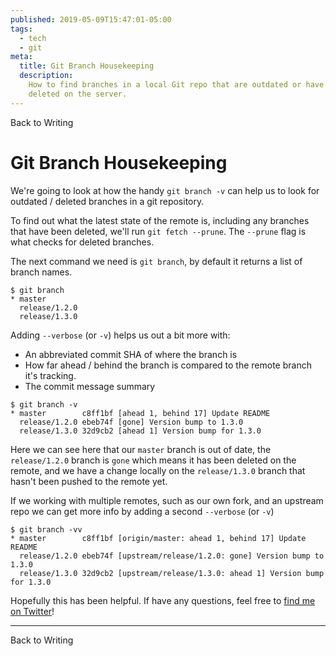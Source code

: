 ```yaml
---
published: 2019-05-09T15:47:01-05:00
tags:
  - tech
  - git
meta:
  title: Git Branch Housekeeping
  description:
    How to find branches in a local Git repo that are outdated or have been
    deleted on the server.
---
```



<Link to="/writing">Back to Writing</Link>

# Git Branch Housekeeping

We're going to look at how the handy `git branch -v` can help us to look for
outdated / deleted branches in a git repository.

To find out what the latest state of the remote is, including any branches that
have been deleted, we'll run `git fetch --prune`. The `--prune` flag is what
checks for deleted branches.

The next command we need is `git branch`, by default it returns a list of branch
names.

```
$ git branch
* master
  release/1.2.0
  release/1.3.0
```

Adding `--verbose` (or `-v`) helps us out a bit more with:

- An abbreviated commit SHA of where the branch is
- How far ahead / behind the branch is compared to the remote branch it's
  tracking.
- The commit message summary

```
$ git branch -v
* master        c8ff1bf [ahead 1, behind 17] Update README
  release/1.2.0 ebeb74f [gone] Version bump to 1.3.0
  release/1.3.0 32d9cb2 [ahead 1] Version bump for 1.3.0
```

Here we can see here that our `master` branch is out of date, the
`release/1.2.0` branch is `gone` which means it has been deleted on the remote,
and we have a change locally on the `release/1.3.0` branch that hasn't been
pushed to the remote yet.

If we working with multiple remotes, such as our own fork, and an upstream repo
we can get more info by adding a second `--verbose` (or `-v`)

```
$ git branch -vv
* master        c8ff1bf [origin/master: ahead 1, behind 17] Update README
  release/1.2.0 ebeb74f [upstream/release/1.2.0: gone] Version bump to 1.3.0
  release/1.3.0 32d9cb2 [upstream/release/1.3.0: ahead 1] Version bump for 1.3.0
```

Hopefully this has been helpful. If have any questions, feel free to
[find me on Twitter](https://twitter.com/Graham42x)!

---

<Link to="/writing">Back to Writing</Link>
